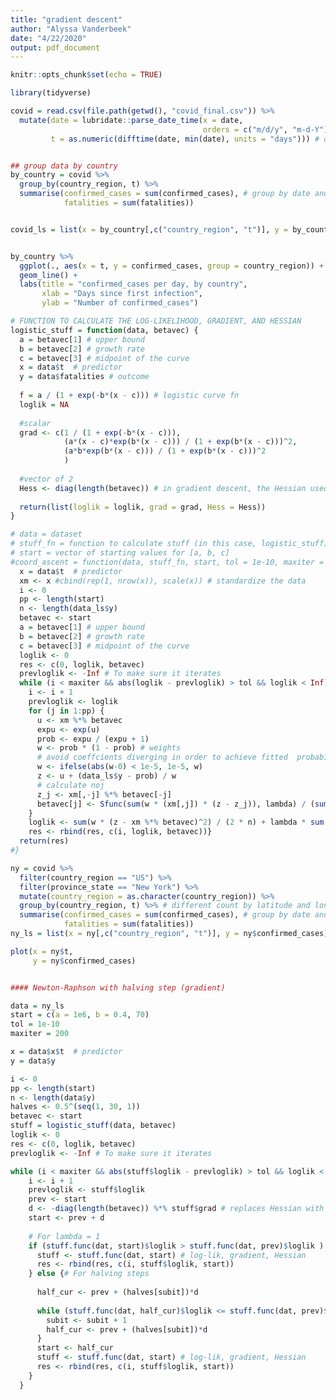 ```yaml
---
title: "gradient descent"
author: "Alyssa Vanderbeek"
date: "4/22/2020"
output: pdf_document
---
```


```r
knitr::opts_chunk$set(echo = TRUE)

library(tidyverse)
```

```r
covid = read.csv(file.path(getwd(), "covid_final.csv")) %>%
  mutate(date = lubridate::parse_date_time(x = date,
                                           orders = c("m/d/y", "m-d-Y")),
         t = as.numeric(difftime(date, min(date), units = "days"))) # days since "first infection", defined as the first observed time point


## group data by country
by_country = covid %>%
  group_by(country_region, t) %>%
  summarise(confirmed_cases = sum(confirmed_cases), # group by date and take total 
            fatalities = sum(fatalities))


covid_ls = list(x = by_country[,c("country_region", "t")], y = by_country$confirmed_cases)


by_country %>%
  ggplot(., aes(x = t, y = confirmed_cases, group = country_region)) + 
  geom_line() + 
  labs(title = "confirmed_cases per day, by country",
       xlab = "Days since first infection",
       ylab = "Number of confirmed_cases")
```



```r
# FUNCTION TO CALCULATE THE LOG-LIKELIHOOD, GRADIENT, AND HESSIAN
logistic_stuff = function(data, betavec) {
  a = betavec[1] # upper bound
  b = betavec[2] # growth rate
  c = betavec[3] # midpoint of the curve
  x = data$t  # predictor
  y = data$fatalities # outcome
  
  f = a / (1 + exp(-b*(x - c))) # logistic curve fn
  loglik = NA
  
  #scalar
  grad <- c(1 / (1 + exp(-b*(x - c))),
            (a*(x - c)*exp(b*(x - c))) / (1 + exp(b*(x - c)))^2,
            (a*b*exp(b*(x - c))) / (1 + exp(b*(x - c)))^2
            )
  
  #vector of 2
  Hess <- diag(length(betavec)) # in gradient descent, the Hessian used is the identity matrix 
  
  return(list(loglik = loglik, grad = grad, Hess = Hess))
}

# data = dataset
# stuff_fn = function to calculate stuff (in this case, logistic_stuff)
# start = vector of starting values for [a, b, c]
#coord_ascent = function(data, stuff_fn, start, tol = 1e-10, maxiter = 200) {
  x = data$t  # predictor
  xm <- x #cbind(rep(1, nrow(x)), scale(x)) # standardize the data
  i <- 0 
  pp <- length(start)
  n <- length(data_ls$y)
  betavec <- start
  a = betavec[1] # upper bound
  b = betavec[2] # growth rate
  c = betavec[3] # midpoint of the curve
  loglik <- 0
  res <- c(0, loglik, betavec)
  prevloglik <- -Inf # To make sure it iterates 
  while (i < maxiter && abs(loglik - prevloglik) > tol && loglik < Inf) {
    i <- i + 1 
    prevloglik <- loglik
    for (j in 1:pp) {
      u <- xm %*% betavec
      expu <- exp(u) 
      prob <- expu / (expu + 1)
      w <- prob * (1 - prob) # weights
      # avoid coeffcients diverging in order to achieve fitted  probabilities of 0 or 1.
      w <- ifelse(abs(w-0) < 1e-5, 1e-5, w)
      z <- u + (data_ls$y - prob) / w
      # calculate noj
      z_j <- xm[,-j] %*% betavec[-j]
      betavec[j] <- Sfunc(sum(w * (xm[,j]) * (z - z_j)), lambda) / (sum(w * xm[,j] * xm[,j]))
    }
    loglik <- sum(w * (z - xm %*% betavec)^2) / (2 * n) + lambda * sum(abs(betavec))
    res <- rbind(res, c(i, loglik, betavec))}  
  return(res)
#}
```


```r
ny = covid %>%
  filter(country_region == "US") %>%
  filter(province_state == "New York") %>%
  mutate(country_region = as.character(country_region)) %>%
  group_by(country_region, t) %>% # different count by latitude and longitude
  summarise(confirmed_cases = sum(confirmed_cases), # group by date and take total 
            fatalities = sum(fatalities))
ny_ls = list(x = ny[,c("country_region", "t")], y = ny$confirmed_cases)

plot(x = ny$t,
     y = ny$confirmed_cases)


#### Newton-Raphson with halving step (gradient)

data = ny_ls
start = c(a = 1e6, b = 0.4, 70)
tol = 1e-10
maxiter = 200

x = data$x$t  # predictor
y = data$y

i <- 0 
pp <- length(start)
n <- length(data$y) 
halves <- 0.5^(seq(1, 30, 1))
betavec <- start
stuff = logistic_stuff(data, betavec)
loglik <- 0
res <- c(0, loglik, betavec)
prevloglik <- -Inf # To make sure it iterates 

while (i < maxiter && abs(stuff$loglik - prevloglik) > tol && loglik < Inf) {
    i <- i + 1
    prevloglik <- stuff$loglik
    prev <- start
    d <- -diag(length(betavec)) %*% stuff$grad # replaces Hessian with similar matrix that is negative definite
    start <- prev + d
    
    # For lambda = 1
    if (stuff.func(dat, start)$loglik > stuff.func(dat, prev)$loglik ) {
      stuff <- stuff.func(dat, start) # log-lik, gradient, Hessian
      res <- rbind(res, c(i, stuff$loglik, start))
    } else {# For halving steps
      
      half_cur <- prev + (halves[subit])*d
      
      while (stuff.func(dat, half_cur)$loglik <= stuff.func(dat, prev)$loglik) {
        subit <- subit + 1
        half_cur <- prev + (halves[subit])*d
      }
      start <- half_cur
      stuff <- stuff.func(dat, start) # log-lik, gradient, Hessian
      res <- rbind(res, c(i, stuff$loglik, start))
    }
  }

```



